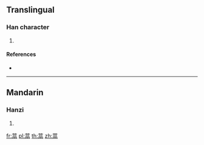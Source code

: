 {{character info/new}}
==Translingual==

===Han character===
{{Han char|rn=140|rad=艸|as=10|sn=16|four=44227|canj=TMRB}}

# {{defn|Han|sort=艸10}}

====References====
* {{Han ref|kx=1048.180|dkj=31558|dj=1510.020|hdz=53262.030|uh=849A|ud=33946|bh=E3BB|bd=58299}}

----

==Mandarin==

===Hanzi===
{{cmn-hanzi|pin=[[hé]] ([[he2]]), [[xī]] ([[xi1]])|wg=ho<sup>2</sup>, hsi<sup>1</sup>}}

# {{defn|lang=cmn|sort=艸10}}

[[fr:蒚]]
[[pl:蒚]]
[[th:蒚]]
[[zh:蒚]]